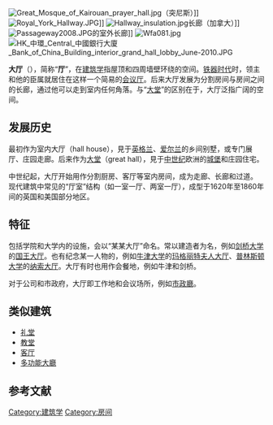 [[File:Great_Mosque_of_Kairouan_prayer_hall.jpg|thumb]]（突尼斯）]]
[[File:Royal_York_Hallway.JPG|thumb]]]]
[[File:Hallway_insulation.jpg|thumb]]长廊（加拿大）]]
[[File:Passageway2008.JPG|thumb]]的室外长廊]]
[[File:Wfa081.jpg|thumb]]
[[File:HK_中環_Central_中國銀行大廈_Bank_of_China_Building_interior_grand_hall_lobby_June-2010.JPG|thumb]]

'''大厅'''（{{lang|en|Hall}}），简称“'''厅'''”，在[[建筑学|建筑学]]指屋顶和四周墙壁环绕的空间。[[铁器时代|铁器时代]]时，领主和他的臣属就居住在这样一个简易的[[会议厅|会议厅]]。后来大厅发展为分割房间与房间之间的长廊，通过他可以走到室内任何角落。与“[[大堂|大堂]]”的区别在于，大厅泛指广阔的空间。

==发展历史==
最初作为室内大厅（hall house），見于[[英格兰|英格兰]]、[[爱尔兰|爱尔兰]]的乡间别墅，或专门展厅、庄园走廊。后来作为[[大堂|大堂]]（great hall），見于[[中世纪|中世纪]]欧洲的[[城堡|城堡]]和庄园住宅。

中世纪起，大厅开始用作分割厨房、客厅等室内房间，成为走廊、长廊和过道。 现代建筑中常见的“厅室”结构（如一室一厅、两室一厅），成型于1620年至1860年间的英国和美国部分地区。

==特征==
包括学院和大学内的设施，会以“某某大厅”命名。常以建造者为名，例如[[剑桥大学|剑桥大学]]的[[国王大厅|国王大厅]]。也有纪念某一人物的，例如[[牛津大学|牛津大学]]的[[玛格丽特夫人大厅|玛格丽特夫人大厅]]、[[普林斯顿大学|普林斯顿大学]]的[[纳索大厅|纳索大厅]]。大厅有时也用作会餐地，例如牛津和剑桥。

对于公司和市政府，大厅即工作地和会议场所，例如[[市政廳|市政廳]]。

==类似建筑==
*[[礼堂|礼堂]]
*[[教堂|教堂]]
*[[客厅|客厅]]
*[[多功能大廳|多功能大廳]]

==参考文献==
{{Reflist}}

{{Authority control}}
[[Category:建筑学|Category:建筑学]]
[[Category:房间|Category:房间]]